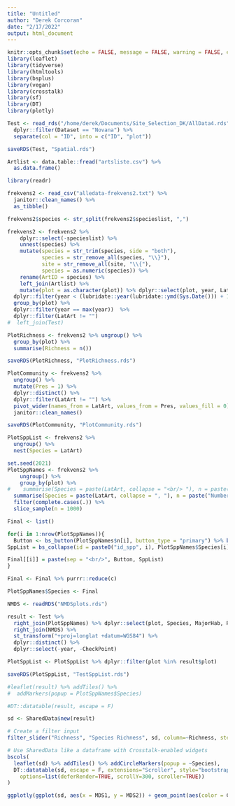 ```yaml
---
title: "Untitled"
author: "Derek Corcoran"
date: "2/17/2022"
output: html_document
---
```


```r
knitr::opts_chunk$set(echo = FALSE, message = FALSE, warning = FALSE, error = FALSE)
library(leaflet)
library(tidyverse)
library(htmltools)
library(bsplus)
library(vegan)
library(crosstalk)
library(sf)
library(DT)
library(plotly)

Test <- read_rds("/home/derek/Documents/Site_Selection_DK/AllData4.rds") %>% 
  dplyr::filter(Dataset == "Novana") %>% 
  separate(col = "ID", into = c("ID", "plot"))

saveRDS(Test, "Spatial.rds")
```


```r
Artlist <- data.table::fread("artsliste.csv") %>%
  as.data.frame() 

library(readr)

frekvens2 <- read_csv("alledata-frekvens2.txt") %>%
  janitor::clean_names() %>%
  as_tibble()

frekvens2$species <- str_split(frekvens2$specieslist, ",")

frekvens2 <- frekvens2 %>%
    dplyr::select(-specieslist) %>%
    unnest(species) %>%
    mutate(species = str_trim(species, side = "both"),
           species = str_remove_all(species, "\\}"),
           site = str_remove_all(site, "\\{"),
           species = as.numeric(species)) %>%
    rename(ArtID = species) %>%
    left_join(Artlist) %>% 
    mutate(plot = as.character(plot)) %>% dplyr::select(plot, year, LatArt) %>% 
  dplyr::filter(year < (lubridate::year(lubridate::ymd(Sys.Date())) + 1)) %>% 
  group_by(plot) %>% 
  dplyr::filter(year == max(year))  %>% 
  dplyr::filter(LatArt != "") 
#  left_join(Test)

PlotRichness <- frekvens2 %>% ungroup() %>% 
  group_by(plot) %>% 
  summarise(Richness = n())

saveRDS(PlotRichness, "PlotRichness.rds")

PlotCommunity <- frekvens2 %>% 
  ungroup() %>% 
  mutate(Pres = 1) %>% 
  dplyr::distinct() %>% 
  dplyr::filter(LatArt != "") %>% 
  pivot_wider(names_from = LatArt, values_from = Pres, values_fill = 0) %>% 
  janitor::clean_names()

saveRDS(PlotCommunity, "PlotCommunity.rds")

PlotSppList <- frekvens2 %>% 
  ungroup() %>% 
  nest(Species = LatArt)

set.seed(2021)
PlotSppNames <- frekvens2 %>% 
    ungroup() %>% 
    group_by(plot) %>% 
#    summarise(Species = paste(LatArt, collapse = "<br/> "), n = paste("Number of species", n())) 
  summarise(Species = paste(LatArt, collapse = ", "), n = paste("Number of species", n()), Richness = n()) %>% 
  filter(complete.cases(.)) %>% 
  slice_sample(n = 1000)

Final <- list()

for(i in 1:nrow(PlotSppNames)){
  Button <- bs_button(PlotSppNames$n[i], button_type = "primary") %>% bs_attach_collapse(paste0("id_spp", i))
SppList = bs_collapse(id = paste0("id_spp", i), PlotSppNames$Species[i])

Final[[i]] = paste(sep = "<br/>", Button, SppList)
}

Final <- Final %>% purrr::reduce(c)

PlotSppNames$Species <- Final
```


```r

NMDS <- readRDS("NMDSplots.rds")

result <- Test %>% 
  right_join(PlotSppNames) %>% dplyr::select(plot, Species, MajorHab, Richness) %>% 
  right_join(NMDS) %>% 
  st_transform("+proj=longlat +datum=WGS84") %>% 
  dplyr::distinct() %>% 
  dplyr::select(-year, -CheckPoint)

PlotSppList <- PlotSppList %>% dplyr::filter(plot %in% result$plot)

saveRDS(PlotSppList, "TestSppList.rds")

#leaflet(result) %>% addTiles() %>% 
#  addMarkers(popup = PlotSppNames$Species)

#DT::datatable(result, escape = F)

sd <- SharedData$new(result)

# Create a filter input
filter_slider("Richness", "Species Richness", sd, column=~Richness, step=1, width=250)

# Use SharedData like a dataframe with Crosstalk-enabled widgets
bscols(
  leaflet(sd) %>% addTiles() %>% addCircleMarkers(popup = ~Species),
  DT::datatable(sd, escape = F, extensions="Scroller", style="bootstrap", class="compact", width="100%",
    options=list(deferRender=TRUE, scrollY=300, scroller=TRUE))
)

ggplotly(ggplot(sd, aes(x = MDS1, y = MDS2)) + geom_point(aes(color = Class)) + theme_bw())


```

